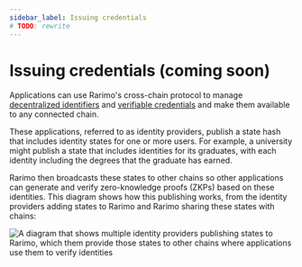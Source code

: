 ```yaml
---
sidebar_label: Issuing credentials
# TODO: rewrite
---
```


# Issuing credentials (coming soon)

Applications can use Rarimo's cross-chain protocol to manage [decentralized identifiers](https://www.w3.org/TR/did-core/) and [verifiable credentials](https://www.w3.org/TR/vc-data-model/) and make them available to any connected chain.

These applications, referred to as identity providers, publish a state hash that includes identity states for one or more users.
For example, a university might publish a state that includes identities for its graduates, with each identity including the degrees that the graduate has earned.

Rarimo then broadcasts these states to other chains so other applications can generate and verify zero-knowledge proofs (ZKPs) based on these identities.
This diagram shows how this publishing works, from the identity providers adding states to Rarimo and Rarimo sharing these states with chains:

![A diagram that shows multiple identity providers publishing states to Rarimo, which them provide those states to other chains where applications use them to verify identities](/img/identity-publishing.png)

<!--
TODO: How to set up an application to issue verifiable credentials to identity holders via Rarimo.
-->
